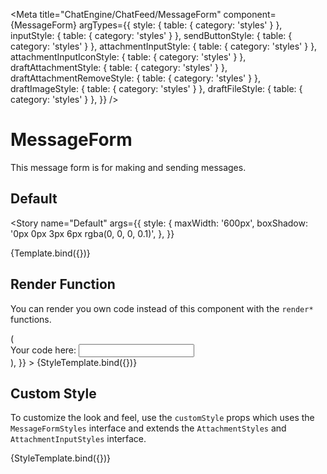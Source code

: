 
<Meta
  title="ChatEngine/ChatFeed/MessageForm"
  component={MessageForm}
  argTypes={{
    style: { table: { category: 'styles' } },
    inputStyle: { table: { category: 'styles' } },
    sendButtonStyle: { table: { category: 'styles' } },
    attachmentInputStyle: { table: { category: 'styles' } },
    attachmentInputIconStyle: { table: { category: 'styles' } },
    draftAttachmentStyle: { table: { category: 'styles' } },
    draftAttachmentRemoveStyle: { table: { category: 'styles' } },
    draftImageStyle: { table: { category: 'styles' } },
    draftFileStyle: { table: { category: 'styles' } },
  }}
/>


# MessageForm

This message form is for making and sending messages.

## Default

<Story
  name="Default"
  args={{
    style: {
      maxWidth: '600px',
      boxShadow: '0px 0px 3px 6px rgba(0, 0, 0, 0.1)',
    },
  }}
>
  {Template.bind({})}
</Story>

<ArgsTable story="Default" />

## Render Function

You can render you own code instead of this component with the `render*` functions.

<Canvas>
  <Story
    name="Render Function"
    args={{
      style: {
        maxWidth: '600px',
        border: '2px solid red',
      },
      renderMessageForm: () => (
        <div>
          Your code here: <input />
        </div>
      ),
    }}
  >
    {StyleTemplate.bind({})}
  </Story>
</Canvas>

## Custom Style

To customize the look and feel, use the `customStyle` props which uses the `MessageFormStyles` interface and extends the `AttachmentStyles` and `AttachmentInputStyles` interface.


<Canvas>
  <Story
    name="Custom Style"
    args={{
      style: {
        maxWidth: '600px',
        border: '2px solid red',
      },
      inputStyle: { border: '2px solid green' },
      sendButtonStyle: { border: '2px solid blue' },
      draftAttachmentStyle: { border: '2px solid orange' },
      draftAttachmentRemoveStyle: { border: '2px solid purple' },
      attachmentInputStyle: { border: '2px solid yellow', padding: '6px 8px' },
      attachmentInputIconStyle: { border: '2px solid black' },
      draftImageStyle: { border: '2px solid grey' },
      draftFileStyle: { border: '2px solid pink' },
    }}
  >
    {StyleTemplate.bind({})}
  </Story>
</Canvas>
